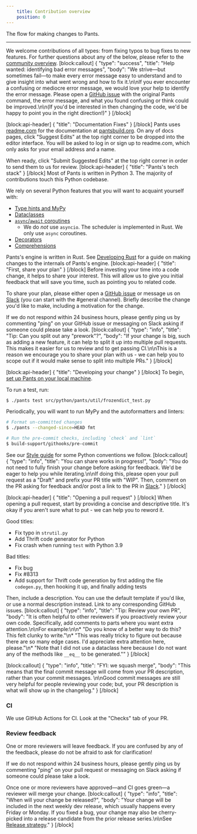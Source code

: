 ```yaml
---
    title: Contribution overview
    position: 0
---
```


The flow for making changes to Pants.

---

We welcome contributions of all types: from fixing typos to bug fixes to new features. For further questions about any of the below, please refer to the [community overview](/community/members).
[block:callout]
{
"type": "success",
"title": "Help wanted: identifying bad error messages",
"body": "We strive—but sometimes fail—to make every error message easy to understand and to give insight into what went wrong and how to fix it.\n\nIf you ever encounter a confusing or mediocre error message, we would love your help to identify the error message. Please open a [GitHub issue](https://github.com/pantsbuild/pants/issues) with the original Pants command, the error message, and what you found confusing or think could be improved.\n\n(If you'd be interested in then changing the code, we'd be happy to point you in the right direction!)"
}
[/block]

[block:api-header]
{
"title": "Documentation Fixes"
}
[/block]
Pants uses [readme.com](https://readme.com/) for the documentation at [pantsbuild.org](https://pantsbuild.org). On any of docs pages, click "Suggest Edits" at the top right corner to be dropped into the editor interface. You will be asked to log in or sign up to readme.com, which only asks for your email address and a name.

When ready, click "Submit Suggested Edits" at the top right corner in order to send them to us for review.
[block:api-header]
{
"title": "Pants's tech stack"
}
[/block]
Most of Pants is written in Python 3. The majority of contributions touch this Python codebase.

We rely on several Python features that you will want to acquaint yourself with:

- [Type hints and MyPy](https://mypy.readthedocs.io/en/stable/)
- [Dataclasses](https://realpython.com/python-data-classes/)
- [`async`/`await` coroutines](https://www.python.org/dev/peps/pep-0492)
  - We do _not_ use `asyncio`. The scheduler is implemented in Rust. We only use `async` coroutines.
- [Decorators](https://realpython.com/primer-on-python-decorators/)
- [Comprehensions](https://www.geeksforgeeks.org/comprehensions-in-python/)

Pants's engine is written in Rust. See [Developing Rust](./development/developing-rust.mdx) for a guide on making changes to the internals of Pants's engine.
[block:api-header]
{
"title": "First, share your plan"
}
[/block]
Before investing your time into a code change, it helps to share your interest. This will allow us to give you initial feedback that will save you time, such as pointing you to related code.

To share your plan, please either open a [GitHub issue](https://github.com/pantsbuild/pants/issues) or message us on [Slack](/community/members#slack) (you can start with the #general channel). Briefly describe the change you'd like to make, including a motivation for the change.

If we do not respond within 24 business hours, please gently ping us by commenting "ping" on your GitHub issue or messaging on Slack asking if someone could please take a look.
[block:callout]
{
"type": "info",
"title": "Tip: Can you split out any \"prework\"?",
"body": "If your change is big, such as adding a new feature, it can help to split it up into multiple pull requests. This makes it easier for us to review and to get passing CI.\n\nThis is a reason we encourage you to share your plan with us - we can help you to scope out if it would make sense to split into multiple PRs."
}
[/block]

[block:api-header]
{
"title": "Developing your change"
}
[/block]
To begin, [set up Pants on your local machine](./development/setting-up-pants.mdx).

To run a test, run:

```bash
$ ./pants test src/python/pants/util/frozendict_test.py
```

Periodically, you will want to run MyPy and the autoformatters and linters:

```bash
# Format un-committed changes
$ ./pants --changed-since=HEAD fmt

# Run the pre-commit checks, including `check` and `lint`
$ build-support/githooks/pre-commit
```

See our [Style guide](./development/style-guide.mdx) for some Python conventions we follow.
[block:callout]
{
"type": "info",
"title": "You can share works in progress!",
"body": "You do not need to fully finish your change before asking for feedback. We'd be eager to help you while iterating.\n\nIf doing this, please open your pull request as a \"Draft\" and prefix your PR title with \"WIP\". Then, comment on the PR asking for feedback and/or post a link to the PR in [Slack](/community/members)."
}
[/block]

[block:api-header]
{
"title": "Opening a pull request"
}
[/block]
When opening a pull request, start by providing a concise and descriptive title. It's okay if you aren't sure what to put - we can help you to reword it.

Good titles:

- Fix typo in `strutil.py`
- Add Thrift code generator for Python
- Fix crash when running `test` with Python 3.9

Bad titles:

- Fix bug
- Fix #8313
- Add support for Thrift code generation by first adding the file `codegen.py`, then hooking it up, and finally adding tests

Then, include a description. You can use the default template if you'd like, or use a normal description instead. Link to any corresponding GitHub issues.
[block:callout]
{
"type": "info",
"title": "Tip: Review your own PR",
"body": "It is often helpful to other reviewers if you proactively review your own code. Specifically, add comments to parts where you want extra attention.\n\nFor example:\n\n* \"Do you know of a better way to do this? This felt clunky to write.\"\n* \"This was really tricky to figure out because there are so many edge cases. I'd appreciate extra attention here, please.\"\n\* \"Note that I did not use a dataclass here because I do not want any of the methods like `__eq__` to be generated.\""
}
[/block]

[block:callout]
{
"type": "info",
"title": "FYI: we squash merge",
"body": "This means that the final commit message will come from your PR description, rather than your commit messages. \n\nGood commit messages are still very helpful for people reviewing your code; but, your PR description is what will show up in the changelog."
}
[/block]

### CI

We use GitHub Actions for CI. Look at the "Checks" tab of your PR.

### Review feedback

One or more reviewers will leave feedback. If you are confused by any of the feedback, please do not be afraid to ask for clarification!

If we do not respond within 24 business hours, please gently ping us by commenting "ping" on your pull request or messaging on Slack asking if someone could please take a look.

Once one or more reviewers have approved—and CI goes green—a reviewer will merge your change.
[block:callout]
{
"type": "info",
"title": "When will your change be released?",
"body": "Your change will be included in the next weekly dev release, which usually happens every Friday or Monday. If you fixed a bug, your change may also be cherry-picked into a release candidate from the prior release series.\n\nSee [Release strategy](./releases/release-strategy.mdx)."
}
[/block]
